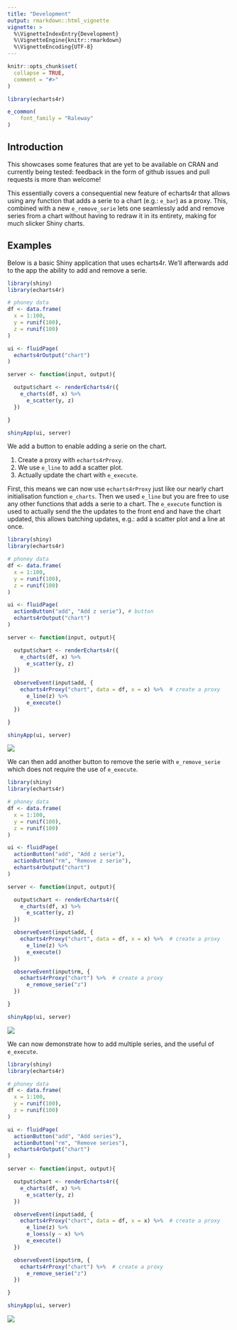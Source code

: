 ```yaml
---
title: "Development"
output: rmarkdown::html_vignette
vignette: >
  %\VignetteIndexEntry{Development}
  %\VignetteEngine{knitr::rmarkdown}
  %\VignetteEncoding{UTF-8}
---
```


```r
knitr::opts_chunk$set(
  collapse = TRUE,
  comment = "#>"
)

library(echarts4r)

e_common(
    font_family = "Raleway"
)
```

## Introduction

This showcases some features that are yet to be available on CRAN and currently being tested: feedback in the form of github issues and pull requests is more than welcome!

This essentially covers a consequential new feature of echarts4r that allows using any function that adds a serie to a chart (e.g.: `e_bar`) as a proxy. This, combined with a new `e_remove_serie` lets one seamlessly add and remove series from a chart without having to redraw it in its entirety, making for much slicker Shiny charts.

## Examples

Below is a basic Shiny application that uses echarts4r. We'll afterwards add to the app the ability to add and remove a serie.

```r
library(shiny)
library(echarts4r)

# phoney data
df <- data.frame(
  x = 1:100,
  y = runif(100),
  z = runif(100)
)

ui <- fluidPage(
  echarts4rOutput("chart")
)

server <- function(input, output){

  output$chart <- renderEcharts4r({
    e_charts(df, x) %>% 
      e_scatter(y, z)
  })

}

shinyApp(ui, server)
```

We add a button to enable adding a serie on the chart. 

1. Create a proxy with `echarts4rProxy`.
2. We use `e_line` to add a scatter plot.
3. Actually update the chart with `e_execute`.

First, this means we can now use `echarts4rProxy` just like our nearly chart initialisation function `e_charts`. Then we used `e_line` but you are free to use any other functions that adds a serie to a chart. The `e_execute` function is used to actually send the the updates to the front end and have the chart updated, this allows batching updates, e.g.: add a scatter plot and a line at once.

```r
library(shiny)
library(echarts4r)

# phoney data
df <- data.frame(
  x = 1:100,
  y = runif(100),
  z = runif(100)
)

ui <- fluidPage(
  actionButton("add", "Add z serie"), # button
  echarts4rOutput("chart")
)

server <- function(input, output){

  output$chart <- renderEcharts4r({
    e_charts(df, x) %>% 
      e_scatter(y, z)
  })

  observeEvent(input$add, {
    echarts4rProxy("chart", data = df, x = x) %>%  # create a proxy
      e_line(z) %>% 
      e_execute()
  })

}

shinyApp(ui, server)
```

<img src="https://echarts4r.john-coene.com/articles/echarts4r-add1.gif" class="img-responsive responsive-img" />

We can then add another button to remove the serie with `e_remove_serie` which does not require the use of `e_execute`.

```r
library(shiny)
library(echarts4r)

# phoney data
df <- data.frame(
  x = 1:100,
  y = runif(100),
  z = runif(100)
)

ui <- fluidPage(
  actionButton("add", "Add z serie"), 
  actionButton("rm", "Remove z serie"), 
  echarts4rOutput("chart")
)

server <- function(input, output){

  output$chart <- renderEcharts4r({
    e_charts(df, x) %>% 
      e_scatter(y, z)
  })

  observeEvent(input$add, {
    echarts4rProxy("chart", data = df, x = x) %>%  # create a proxy
      e_line(z) %>% 
      e_execute()
  })

  observeEvent(input$rm, {
    echarts4rProxy("chart") %>%  # create a proxy
      e_remove_serie("z")
  })

}

shinyApp(ui, server)
```

<img src="https://echarts4r.john-coene.com/articles/echarts4r-add2.gif" class="img-responsive responsive-img" />

We can now demonstrate how to add multiple series, and the useful of `e_execute`.

```r
library(shiny)
library(echarts4r)

# phoney data
df <- data.frame(
  x = 1:100,
  y = runif(100),
  z = runif(100)
)

ui <- fluidPage(
  actionButton("add", "Add series"), 
  actionButton("rm", "Remove series"), 
  echarts4rOutput("chart")
)

server <- function(input, output){

  output$chart <- renderEcharts4r({
    e_charts(df, x) %>% 
      e_scatter(y, z)
  })

  observeEvent(input$add, {
    echarts4rProxy("chart", data = df, x = x) %>%  # create a proxy
      e_line(z) %>% 
      e_loess(y ~ x) %>% 
      e_execute()
  })

  observeEvent(input$rm, {
    echarts4rProxy("chart") %>%  # create a proxy
      e_remove_serie("z")
  })

}

shinyApp(ui, server)
```

<img src="https://echarts4r.john-coene.com/articles/echarts4r-add3.gif" class="img-responsive responsive-img" />

